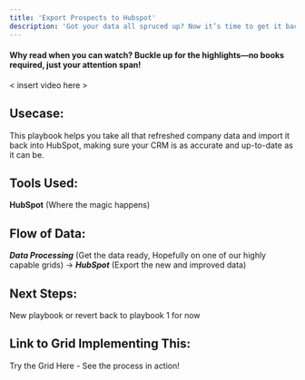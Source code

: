 ```yaml
---
title: 'Export Prospects to Hubspot'
description: 'Got your data all spruced up? Now it’s time to get it back into HubSpot and make sure everything’s in tip-top shape. This playbook is your guide to importing your enhanced data and checking it out in your CRM.'
---
```


#### Why read when you can watch? Buckle up for the highlights—no books required, just your attention span!
< insert video here >

## Usecase:

This playbook helps you take all that refreshed company data and import it back into HubSpot, making sure your CRM is as accurate and up-to-date as it can be.

## Tools Used:

__HubSpot__ (Where the magic happens)

## Flow of Data:

___Data Processing___ (Get the data ready, Hopefully on one of our highly capable grids) → ___HubSpot___ (Export the new and improved data)

## Next Steps:

New playbook or revert back to playbook 1 for now

## Link to Grid Implementing This:
Try the Grid Here - See the process in action!
